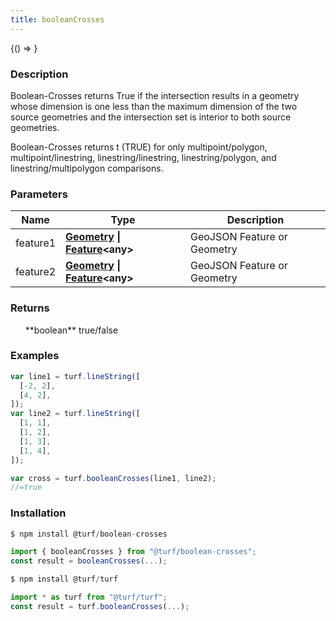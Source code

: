 ```yaml
---
title: booleanCrosses
---
```



<!-- Expose turf as global var for experimenting in the browser console -->

<BrowserOnly>{() => <WindowTurfGlobal turf={turf} />}</BrowserOnly>

### Description

Boolean-Crosses returns True if the intersection results in a geometry whose dimension is one less than
the maximum dimension of the two source geometries and the intersection set is interior to
both source geometries.

Boolean-Crosses returns t (TRUE) for only multipoint/polygon, multipoint/linestring, linestring/linestring, linestring/polygon, and linestring/multipolygon comparisons.

### Parameters

| Name     | Type                                                                                                                                | Description                 |
| -------- | ----------------------------------------------------------------------------------------------------------------------------------- | --------------------------- |
| feature1 | **[Geometry](https://tools.ietf.org/html/rfc7946#section-3.1) \| [Feature](https://tools.ietf.org/html/rfc7946#section-3.2)\<any>** | GeoJSON Feature or Geometry |
| feature2 | **[Geometry](https://tools.ietf.org/html/rfc7946#section-3.1) \| [Feature](https://tools.ietf.org/html/rfc7946#section-3.2)\<any>** | GeoJSON Feature or Geometry |

### Returns

<ul>
  **boolean** true/false

</ul>

### Examples

```javascript
var line1 = turf.lineString([
  [-2, 2],
  [4, 2],
]);
var line2 = turf.lineString([
  [1, 1],
  [1, 2],
  [1, 3],
  [1, 4],
]);

var cross = turf.booleanCrosses(line1, line2);
//=true
```

### Installation

```javascript
$ npm install @turf/boolean-crosses

import { booleanCrosses } from "@turf/boolean-crosses";
const result = booleanCrosses(...);
```

```javascript
$ npm install @turf/turf

import * as turf from "@turf/turf";
const result = turf.booleanCrosses(...);
```
